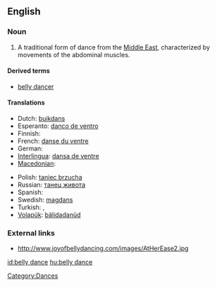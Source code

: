 ==English==

===Noun===
{{en-noun|sg=[[belly]] [[dance]]}}

# A traditional form of dance from the [[Middle East]], characterized by movements of the abdominal muscles.

====Derived terms====
* [[belly dancer]]

====Translations====
{{trans-top|form of dance}}
* Dutch: [[buikdans]]
* Esperanto: [[danco de ventro]]
* Finnish: {{t-|fi|vatsatanssi}}
* French: [[danse du ventre]] {{f}}
* German: {{t-|de|Bauchtanz|m}}
* [[Interlingua]]: [[dansa de ventre]]
* [[Macedonian]]: {{t|mk|стомачен танц|m|tr=stómačen tanc|sc=Cyrl}}
{{trans-mid}}
* Polish: [[taniec brzucha]] {{m}}
* Russian: [[танец живота]]
* Spanish: {{t|es|danza del vientre|f}}
* Swedish: [[magdans]] {{c}}
* Turkish: {{t+|tr|göbek dansı}},  {{t|tr|oryantal}}
* [[Volapük]]: [[bälidadanüd]]
{{trans-bottom}}

===External links===
* http://www.joyofbellydancing.com/images/AtHerEase2.jpg

[[Category:Dances]]

[[id:belly dance]]
[[hu:belly dance]]